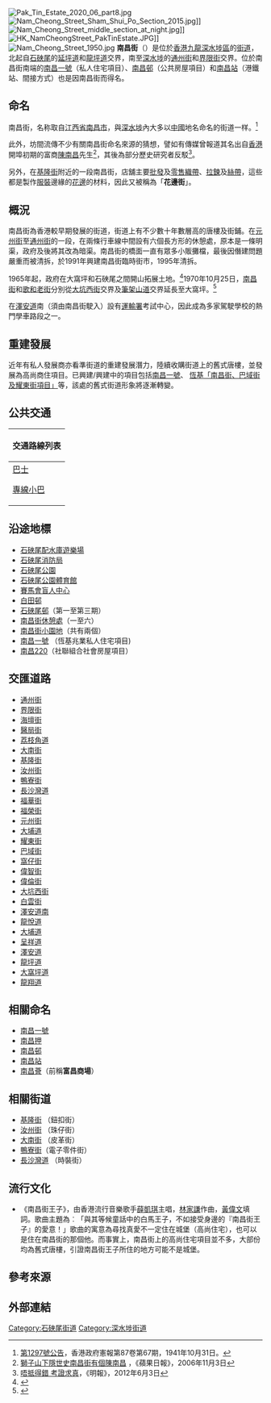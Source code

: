 {{otheruses|subject=香港街道|other=其他地方的南昌街|南昌街}}
{{coord|22|19|59.0766|N|114|9|59.94|E|display=title}}
{{Infobox Hong Kong Road
|   中文街道名稱    =  南昌街
|   英文街道名稱    =  Nam Cheong Street
|   圖片    =  Nam Cheong Street 2020 06 part2.jpg
|   圖片寬度 = 290px
|   圖片說明    = 南昌街近石硤尾邨段
|   圖片2    = 
|   圖片寬度2    =
|   圖片說明2    =
|   隸屬幹線     = 
|   路段總長度    = 2.74
|   車速限制    =
|   行車線數量    = 4
|   所在地區    = [[深水埗區|深水埗區]]<ref>{{Cite web |url=https://www.landsd.gov.hk/mapping/en/street_name/gnplan/2016/KRM67.pdf |title=地政總署 - 憲報圖則KRM67 |access-date=2019-03-04 |archive-date=2019-11-06 |archive-url=https://web.archive.org/web/20191106025853/https://www.landsd.gov.hk/mapping/en/street_name/gnplan/2016/KRM67.pdf }}</ref>
|   起點    = [[龍坪道|龍坪道]]及[[延坪道|延坪道]]交界
|   終點    = [[通州街|通州街]]及[[界限街|界限街]]交界
|   道路命名日期    = 1961年4月14日<ref>{{Cite web |url=http://www.gld.gov.hk/egazette/pdf/20162011/cgn201620111597.pdf |title=《香港特別行政區政府憲報》，2016年3月18日 第1597號政府公告 |access-date=2020年10月18日 |archive-date=2021年10月7日 |archive-url=https://web.archive.org/web/20211007193604/https://www.gld.gov.hk/egazette/pdf/20162011/cgn201620111597.pdf }}</ref>
|   命名文件    = 1961年4月14日第616號[[香港政府憲報|政府公告]]
|   道路動工日期    = 
|   道路興建計劃    =
|   道路舊名資料    =
|   通車日期    =
|   收費 =
}}
[[File:Pak_Tin_Estate_2020_06_part8.jpg|thumb]]
[[File:Nam_Cheong_Street_Sham_Shui_Po_Section_2015.jpg|thumb]]]]
[[File:Nam_Cheong_Street_middle_section_at_night.jpg|thumb]]]]
[[File:HK_NamCheongStreet_PakTinEstate.JPG|thumb]]]]
[[File:Nam_Cheong_Street_1950.jpg|thumb]]
'''南昌街'''（{{lang-en|Nam Cheong Street}}）是位於[[香港|香港]][[九龍|九龍]][[深水埗區|深水埗區]]的[[街道|街道]]，北起自[[石硤尾|石硤尾]]的[[延坪道|延坪道]]和[[龍坪道|龍坪道]]交界，南至[[深水埗|深水埗]]的[[通州街|通州街]]和[[界限街|界限街]]交界。位於南昌街南端的[[南昌一號|南昌一號]]（私人住宅項目）、[[南昌邨|南昌邨]]（公共房屋項目）和[[南昌站_(香港)|南昌站]]（港鐵站、間接方式）也是因南昌街而得名。

==命名==
南昌街，名称取自[[江西省|江西省]][[南昌市|南昌市]]，與[[深水埗|深水埗]]內大多以[[中华人民共和国|中國]]地名命名的街道一样。<ref>[http://sunzi.lib.hku.hk/hkgro/view/g1941/306032.pdf 第1297號公告]，香港政府憲報第87卷第67期，1941年10月31日。</ref>

此外，坊間流傳不少有關南昌街命名來源的猜想，譬如有傳媒曾報道其名出自[[香港|香港]]開埠初期的富商[[陳南昌|陳南昌]]先生<ref>[http://hk.apple.nextmedia.com/template/apple_sub/art_main.php?iss_id=20061103&sec_id=12187379&art_id=6472511 獅子山下隱世史南昌街有個陳南昌] {{Wayback|url=http://hk.apple.nextmedia.com/template/apple_sub/art_main.php?iss_id=20061103&sec_id=12187379&art_id=6472511 |date=20200316012038 }}，《蘋果日報》，2006年11月3日</ref>，其後為部分歷史研究者反駁<ref>[http://news.sina.com.hk/news/23/1/1/2680452/1.html 唔抵得錯 考證求真]{{dead link|date=2017年11月 |bot=InternetArchiveBot |fix-attempted=yes }}，《明報》，2012年6月3日</ref>。

另外，在[[基隆街_(香港)|基隆街]]附近的一段南昌街，店舖主要[[批發|批發]]及[[零售|零售]][[織帶|織帶]]、[[拉鍊|拉鍊]]及[[絲帶|絲帶]]，這些都是製作[[服裝|服裝]]邊緣的[[花邊|花邊]]的材料，因此又被稱為「'''花邊街'''」。

==概況==
南昌街為香港較早期發展的街道，街道上有不少數十年數層高的唐樓及街鋪。在[[元州街|元州街]]至[[通州街|通州街]]的一段，在兩條行車線中間設有六個長方形的休憩處，原本是一條明渠，政府及後將其改為暗渠。南昌街的橋面一直有眾多小販攤檔，最後因僭建問題嚴重而被清拆，於1991年興建南昌街臨時街市，1995年清拆。

1965年起，政府在大窩坪和石硤尾之間開山拓展土地。<ref>{{Cite web|title=石硤尾大窩坪間闢廣大新徙區 夷山爆石已加緊進行中|url=https://mmis.hkpl.gov.hk/coverpage/-/coverpage/view?_coverpage_WAR_mmisportalportlet_hsf=%E5%A4%A7%E7%AA%A9%E5%9D%AA&p_r_p_-1078056564_c=QF757YsWv5%2BakvA8rFW5EosNu9H1ojPa&_coverpage_WAR_mmisportalportlet_o=89&_coverpage_WAR_mmisportalportlet_actual_q=%28%20%28%20allTermsMandatory%3A%28true%29%20OR+all_dc.title%3A%28%E5%A4%A7%E7%AA%A9%E5%9D%AA%29%20OR+all_dc.creator%3A%28%E5%A4%A7%E7%AA%A9%E5%9D%AA%29%20OR+all_dc.contributor%3A%28%E5%A4%A7%E7%AA%A9%E5%9D%AA%29%20OR+all_dc.subject%3A%28%E5%A4%A7%E7%AA%A9%E5%9D%AA%29%20OR+fulltext%3A%28%E5%A4%A7%E7%AA%A9%E5%9D%AA%29%20OR+all_dc.description%3A%28%E5%A4%A7%E7%AA%A9%E5%9D%AA%29%20%29%20%29&_coverpage_WAR_mmisportalportlet_sort_field=dc.publicationdate_bsort&_coverpage_WAR_mmisportalportlet_sort_order=asc|author=華僑日報|date=1965-12-20}}</ref>1970年10月25日，[[南昌街|南昌街]]和[[歌和老街|歌和老街]]分別從[[大坑西街|大坑西街]]交界及[[筆架山道|筆架山道]]交界延長至大窩坪。<ref>{{Cite web|title=南昌街歌和老街 兩條街道延長|url=https://mmis.hkpl.gov.hk/coverpage/-/coverpage/view?_coverpage_WAR_mmisportalportlet_hsf=%E5%8D%97%E6%98%8C%E8%A1%97&p_r_p_-1078056564_c=QF757YsWv59IJkls4ouG3%2FRuKTZDa%2Bim&_coverpage_WAR_mmisportalportlet_o=271&_coverpage_WAR_mmisportalportlet_actual_q=%28%20%28%20allTermsMandatory%3A%28true%29%20OR+all_dc.title%3A%28%E5%8D%97%E6%98%8C%E8%A1%97%29%20OR+all_dc.creator%3A%28%E5%8D%97%E6%98%8C%E8%A1%97%29%20OR+all_dc.contributor%3A%28%E5%8D%97%E6%98%8C%E8%A1%97%29%20OR+all_dc.subject%3A%28%E5%8D%97%E6%98%8C%E8%A1%97%29%20OR+fulltext%3A%28%E5%8D%97%E6%98%8C%E8%A1%97%29%20OR+all_dc.description%3A%28%E5%8D%97%E6%98%8C%E8%A1%97%29%20%29%20%29&_coverpage_WAR_mmisportalportlet_sort_field=dc.publicationdate_bsort&_coverpage_WAR_mmisportalportlet_sort_order=desc|author=華僑日報|date=1970-07-26}}</ref>

在[[澤安道|澤安道]]南（須由南昌街駛入）設有[[運輸署|運輸署]]考試中心，因此成為多家駕駛學校的熱門學車路段之一。

==重建發展==
近年有私人發展商亦看準街道的重建發展潛力，陸續收購街道上的舊式唐樓，並發展為高尚商住項目。已興建/興建中的項目包括[[南昌一號|南昌一號]]、 [[恆基「南昌街、巴域街及耀東街項目」|恆基「南昌街、巴域街及耀東街項目」]]等，該處的舊式街道形象將逐漸轉變。

==公共交通==
{| class="mw-collapsible mw-collapsed wikitable" style="background:white; margin: 0 auto; width: auto;"  
! 交通路線列表
|-
|
;[[香港巴士|巴士]]
{{九龍新界巴士簡單列表|2B|2D|2E|2F|6D|6P|18|31B|86|86A|86C|87B|214|214P|702|702A|702B|N214}}{{過海隧道巴士簡單列表|104|914|914X}}
;[[香港小巴|專線小巴]]
{{九龍專線小巴簡單列表|30A|30B|32M|42}}{{新界專線小巴簡單列表|47S|48S}}
|}

==沿途地標==
*[[石硤尾配水庫遊樂場|石硤尾配水庫遊樂場]]
*[[石硤尾消防局|石硤尾消防局]]
*[[石硤尾公園|石硤尾公園]]
*[[石硤尾公園體育館|石硤尾公園體育館]]  
*[[賽馬會盲人中心|賽馬會盲人中心]]
*[[白田邨|白田邨]]
*[[石硤尾邨|石硤尾邨]]（第一至第三期）
*[[南昌街休憩處|南昌街休憩處]]（一至六）
*[[南昌街小園地|南昌街小園地]]（共有兩個）
*[[南昌一號|南昌一號]] （恆基兆業私人住宅項目)
*[[南昌220|南昌220]]（社聯組合社會房屋項目）

==交匯道路==
*[[通州街|通州街]]
*[[界限街|界限街]]
*[[海壇街|海壇街]]
*[[醫局街|醫局街]]
*[[荔枝角道|荔枝角道]]
*[[大南街|大南街]]
*[[基隆街_(香港)|基隆街]]
*[[汝州街|汝州街]]
*[[鴨寮街|鴨寮街]]
*[[長沙灣道|長沙灣道]]
*[[福華街|福華街]]
*[[福榮街|福榮街]]
*[[元州街|元州街]]
*[[大埔道|大埔道]]
*[[耀東街|耀東街]]
*[[巴域街|巴域街]]
*[[窩仔街|窩仔街]]
*[[偉智街|偉智街]]
*[[偉倫街|偉倫街]]
*[[大坑西街|大坑西街]]
*[[白雲街|白雲街]]
*[[澤安道南|澤安道南]]
*[[龍悅道|龍悅道]]
*[[大埔道|大埔道]]
*[[呈祥道|呈祥道]]
*[[澤安道|澤安道]]
*[[龍坪道|龍坪道]]
*[[大窩坪道|大窩坪道]]
*[[龍翔道|龍翔道]]

==相關命名==

*[[南昌一號|南昌一號]]
*[[南昌押|南昌押]]
*[[南昌邨|南昌邨]]
*[[南昌站_(香港)|南昌站]]
*[[南昌薈|南昌薈]]（前稱'''富昌商場'''）

==相關街道==
*[[基隆街_(香港)|基隆街]] （鈕扣街）
*[[汝州街|汝州街]] （珠仔街）
*[[大南街|大南街]] （皮革街）
*[[鴨寮街|鴨寮街]]（電子零件街）
*[[長沙灣道|長沙灣道]] （時裝街）

==流行文化==
* 《南昌街王子》，由香港流行音樂歌手[[薛凱琪|薛凱琪]]主唱，[[林家謙|林家謙]]作曲，[[黃偉文|黃偉文]]填詞。歌曲主題為︰「與其等候童話中的白馬王子，不如接受身邊的『南昌街王子』的愛意！」歌曲的寓意為尋找真愛不一定住在城堡（高尚住宅），也可以是住在南昌街的那個他。而事實上，南昌街上的高尚住宅項目並不多，大部份均為舊式唐樓，引證南昌街王子所住的地方可能不是城堡。

==參考來源==
{{reflist}}

==外部連結==
{{Commonscat-inline|Nam Cheong Street|南昌街}}

[[Category:石硤尾街道|Category:石硤尾街道]]
[[Category:深水埗街道|Category:深水埗街道]]